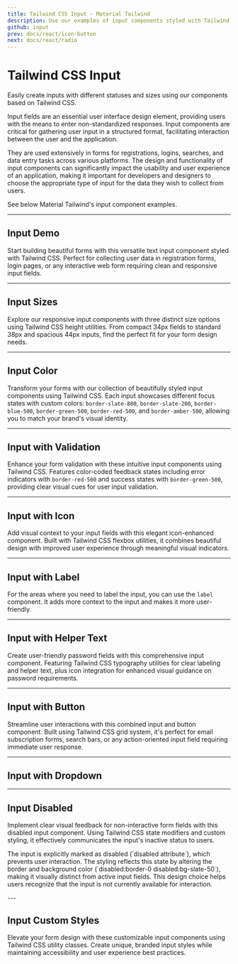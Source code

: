```yaml
---
title: Tailwind CSS Input - Material Tailwind
description: Use our examples of input components styled with Tailwind CSS so you can provide users with the means to enter non-standardized responses to your forms and applications.
github: input
prev: docs/react/icon-button
next: docs/react/radio
---
```


# Tailwind CSS Input

Easily create inputs with different statuses and sizes using our components based on Tailwind CSS.

Input fields are an essential user interface design element, providing users with the means to enter non-standardized responses. Input components are critical for gathering user input in a structured format, facilitating interaction between the user and the application.

They are used extensively in forms for registrations, logins, searches, and data entry tasks across various platforms. The design and functionality of input components can significantly impact the usability and user experience of an application, making it important for developers and designers to choose the appropriate type of input for the data they wish to collect from users.

See below Material Tailwind's input component examples.

---

## Input Demo

Start building beautiful forms with this versatile text input component styled with Tailwind CSS. Perfect for collecting user data in registration forms, login pages, or any interactive web form requiring clean and responsive input fields.

<PreviewWithCode relativePath="input/input-demo.tsx" language="html" />

---

## Input Sizes

Explore our responsive input components with three distinct size options using Tailwind CSS height utilities. From compact 34px fields to standard 38px and spacious 44px inputs, find the perfect fit for your form design needs.

<PreviewWithCode relativePath="input/input-sizes.tsx" language="html" />

---

## Input Color

Transform your forms with our collection of beautifully styled input components using Tailwind CSS. Each input showcases different focus states with custom colors: `border-slate-800`, `border-slate-200`, `border-blue-500`, `border-green-500`, `border-red-500`, and `border-amber-500`, allowing you to match your brand's visual identity.

<PreviewWithCode relativePath="input/input-colors.tsx" language="html" />

---

## Input with Validation

Enhance your form validation with these intuitive input components using Tailwind CSS. Features color-coded feedback states including error indicators with `border-red-500` and success states with `border-green-500`, providing clear visual cues for user input validation.

<PreviewWithCode relativePath="input/input-with-validation.tsx" language="html" />

---

## Input with Icon

Add visual context to your input fields with this elegant icon-enhanced component. Built with Tailwind CSS flexbox utilities, it combines beautiful design with improved user experience through meaningful visual indicators.

<PreviewWithCode relativePath="input/input-with-icon.tsx" language="html" />

---

## Input with Label

For the areas where you need to label the input, you can use the `label` component. It adds more context to the input and makes it more user-friendly.

<PreviewWithCode relativePath="input/input-with-label.tsx" language="html" />

---

## Input with Helper Text

Create user-friendly password fields with this comprehensive input component. Featuring Tailwind CSS typography utilities for clear labeling and helper text, plus icon integration for enhanced visual guidance on password requirements.

<PreviewWithCode relativePath="input/input-with-helper-text.tsx" language="html" />

---

## Input with Button

Streamline user interactions with this combined input and button component. Built using Tailwind CSS grid system, it's perfect for email subscription forms, search bars, or any action-oriented input field requiring immediate user response.

<PreviewWithCode relativePath="input/input-with-button.tsx" language="html" />

---

## Input with Dropdown

<PreviewWithCode relativePath="input/input-with-dropdown.tsx" language="html" />

---

## Input Disabled

Implement clear visual feedback for non-interactive form fields with this disabled input component. Using Tailwind CSS state modifiers and custom styling, it effectively communicates the input's inactive status to users.

<PreviewWithCode relativePath="input/input-disabled.tsx" language="html" />

<p class="mt-4 antialiased text-foreground">
The input is explicitly marked as disabled (`disabled attribute`), which prevents user interaction. The styling reflects this state by altering the border and background color (`disabled:border-0 disabled:bg-slate-50`), making it visually distinct from active input fields. This design choice helps users recognize that the input is not currently available for interaction.
</p>
---

## Input Custom Styles

Elevate your form design with these customizable input components using Tailwind CSS utility classes. Create unique, branded input styles while maintaining accessibility and user experience best practices.

<PreviewWithCode relativePath="input/input-custom-styles.tsx" language="html" />